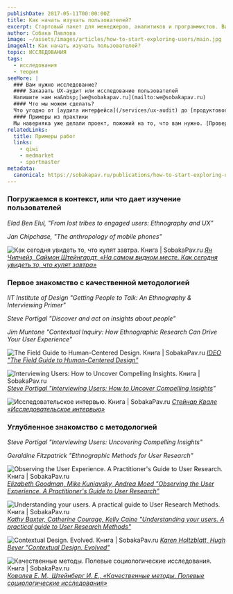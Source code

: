 ```yaml
---
publishDate: 2017-05-11T00:00:00Z
title: Как начать изучать пользователей?
excerpt: Стартовый пакет для менеджеров, аналитиков и программистов. Видеолекции, книги и учебные фильмы.
author: Собака Павлова
image: ~/assets/images/articles/how-to-start-exploring-users/main.jpg
imageAlt: Как начать изучать пользователей?            
topic: ИССЛЕДОВАНИЯ
tags:
  - исследования
  - теория
seeMore: |
  ### Вам нужно исследование?
  #### Заказать UX-аудит или исследование пользователей
  Напишите нам на&nbsp;[we@sobakapav.ru](mailto:we@sobakapav.ru)
  #### Что мы можем сделать?
  Что угодно от [аудита интерфейса](/services/ux-audit) до [продуктового исследования](/services/research). 
  #### Примеры из практики
  Мы наверняка уже делали проект, пожожий на то, что вам нужно. [Проверьте](https://sobakapav.ru/portfolio).
relatedLinks:
  title: Примеры работ
  links:
    - qiwi
    - medmarket
    - sportmaster
metadata:
  canonical: https://sobakapav.ru/publications/how-to-start-exploring-users
---
```




### Погружаемся в контекст, или что дает изучение пользователей

<YouTube id="Ty380XLzyko" />

_Elad Ben Elul, "From lost tribes to engaged users: Ethnography and UX"_

<YouTube id="Qn2NR901NMY" />

_Jan Chipchase, "The anthropology of mobile phones"_

![Как сегодня увидеть то, что купят завтра. Книга | SobakaPav.ru](~/assets/images/articles/how-to-start-exploring-users/1.jpg)
_[Ян Чипчейз, Саймон Штейнгардт, «На самом видном месте. Как сегодня увидеть то, что купят завтра»](https://www.ozon.ru/context/detail/id/26043810/)_

### Первое знакомство с качественной методологией

<Vimeo id="1269848" />

_IIT Institute of Design "Getting People to Talk: An Ethnography & Interviewing Primer"_

<YouTube id="q8GfgZmYWiA" />

_Steve Portigal "Discover and act on insights about people"_

<YouTube id="1HjGjG_AutY" />

_Jim Muntone "Contextual Inquiry: How Ethnographic Research Can Drive Your User Experience"_

![The Field Guide to Human-Centered Design. Книга | SobakaPav.ru](~/assets/images/articles/how-to-start-exploring-users/2.jpg)
_[IDEO "The Field Guide to Human-Centered Design"](https://bestgraz.org/wp-content/uploads/2015/09/Field-Guide-to-Human-Centered-Design_IDEOorg.pdf)_

![Interviewing Users: How to Uncover Compelling Insights. Книга | SobakaPav.ru](~/assets/images/articles/how-to-start-exploring-users/3.jpg)
_[Steve Portigal "Interviewing Users: How to Uncover Compelling Insights](https://www.amazon.com/Interviewing-Users-Uncover-Compelling-Insights/dp/193382011X)"_

![Исследовательское интервью. Книга | SobakaPav.ru](~/assets/images/articles/how-to-start-exploring-users/4.jpg)
_[Стейнар Квале «Исследовательское интервью»](https://www.phantastike.com/psychodiagnostic_systems/issledovatelskoe_intervju/html/)_

### Углубленное знакомство с методологией

<Vimeo id="116968106" />

_Steve Portigal "Interviewing Users: Uncovering Compelling Insights"_

<YouTube id="IaCbkBiTVTc" />

_Geraldine Fitzpatrick "Ethnographic Methods for User Research"_

![Observing the User Experience. A Practitioner's Guide to User Research. Книга | SobakaPav.ru](~/assets/images/articles/how-to-start-exploring-users/5.jpg)
_[Elizabeth Goodman, Mike Kuniavsky, Andrea Moed "Observing the User Experience. A Practitioner's Guide to User Research"](https://www.amazon.com/Observing-User-Experience-Practitioners-Research/dp/0123848695)_

![Understanding your users. A practical guide to User Research Methods. Книга | SobakaPav.ru](~/assets/images/articles/how-to-start-exploring-users/6.jpg)
_[Kathy Baxter, Catherine Courage, Kelly Caine "Understanding your users. A practical guide to User Research Methods"]()_

![Contextual Design. Evolved. Книга | SobakaPav.ru](~/assets/images/articles/how-to-start-exploring-users/7.jpg)
_[Karen Holtzblatt, Hugh Beyer "Contextual Design. Evolved"](http://wtf.tw/ref/holtzblatt.pdf)_

![Качественные методы. Полевые социологические исследования. Книга | SobakaPav.ru](~/assets/images/articles/how-to-start-exploring-users/7.jpg)
_[Ковалев Е. М., Штейнберг И. Е., «Качественные методы. Полевые социологические исследования»](https://www.ozon.ru/context/detail/id/4386882/)_
